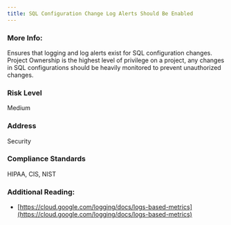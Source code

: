 ```yaml
---
title: SQL Configuration Change Log Alerts Should Be Enabled
---
```


### More Info:

Ensures that logging and log alerts exist for SQL configuration changes. Project Ownership is the highest level of privilege on a project, any changes in SQL configurations should be heavily monitored to prevent unauthorized changes.

### Risk Level

Medium

### Address

Security

### Compliance Standards

HIPAA, CIS, NIST

### Additional Reading:

- [https://cloud.google.com/logging/docs/logs-based-metrics](https://cloud.google.com/logging/docs/logs-based-metrics)
